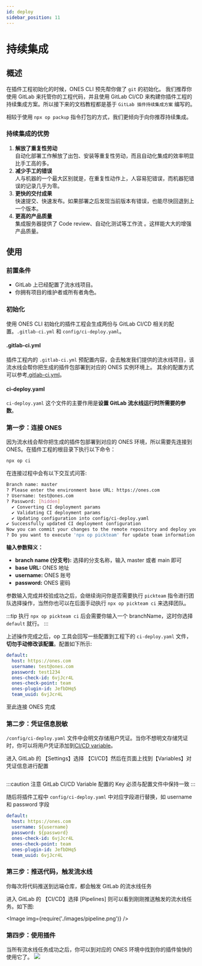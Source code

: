 ```yaml
---
id: deploy
sidebar_position: 11
---
```



# 持续集成

## 概述

在插件工程初始化的时候，ONES CLI 预先帮你做了 `git` 的初始化。 我们推荐你使用 GitLab 来托管你的工程代码，并且使用 GitLab CI/CD 来构建你插件工程的持续集成方案。所以接下来的文档教程都是基于 `GitLab 插件持续集成方案` 编写的。

相较于使用 `npx op packup` 指令打包的方式，我们更倾向于向你推荐持续集成。

### 持续集成的优势

1. **解放了重复性劳动**  
   自动化部署工作解放了出包、安装等重复性劳动，而且自动化集成的效率明显比手工高的多。
2. **减少手工的错误**  
   人与机器的一个最大区别就是，在重复性动作上，人容易犯错误，而机器犯错误的记录几乎为零。
3. **更快的交付成果**  
   快速提交、快速发布。如果部署之后发现当前版本有错误，也能尽快回退到上一个版本。
4. **更高的产品质量**  
   集成服务器提供了 Code review、自动化测试等工作流 。这样能大大的增强产品质量。

## 使用

### 前置条件

- GitLab 上已经配置了流水线项目。
- 你拥有项目的维护者或所有者角色。

### 初始化

使用 ONES CLI 初始化的插件工程会生成两份与 GitLab CI/CD 相关的配置。`.gitlab-ci.yml` 和 `config/ci-deploy.yaml`。

#### .gitlab-ci.yml

插件工程内的 `.gitlab-ci.yml` 预配置内容，会去触发我们提供的流水线项目，该流水线会帮你把生成的插件包部署到对应的 ONES 实例环境上。 其余的配置方式可以参考[.gitlab-ci.yml](https://docs.gitlab.cn/jh/ci/yaml/gitlab_ci_yaml.html)。

#### ci-deploy.yaml

`ci-deploy.yaml` 这个文件的主要作用是**设置 GitLab 流水线运行时所需要的参数**。

### 第一步：连接 ONES

因为流水线会帮你把生成的插件包部署到对应的 ONES 环境，所以需要先连接到 ONES。在插件工程的根目录下执行以下命令：

```bash
npx op ci
```

在连接过程中会有以下交互式问答:

```bash
Branch name: master
? Please enter the environment base URL: https://ones.com
? Username: test@ones.com
? Password: [hidden]
  ✔ Converting CI deployment params
  ✔ Validating CI deployment params
  ✔ Updating configuration into config/ci-deploy.yaml
✔ Successfully updated CI deployment configuration
Now you can commit your changes to the remote repository and deploy your project
? Do you want to execute 'npx op pickteam' for update team information into config file? (Y/n)
```

**输入参数释义：**

- **branch name (分支号):** 选择的分支名称，输入 master 或者 main 即可
- **base URL:** ONES 地址
- **username:** ONES 账号
- **password:** ONES 密码

参数输入完成并校验成功之后，会继续询问你是否需要执行 `pickteam` 指令进行团队选择操作，当然你也可以在后面手动执行 `npx op pickteam ci` 来选择团队。

:::tip
执行 `npx op pickteam ci` 后会需要你输入一个 branchName，这时你选择 `default` 就行。
:::

上述操作完成之后，op 工具会回写一些配置到工程下的 `ci-deploy.yaml` 文件，**切勿手动修改该配置**。配置如下所示:

```yaml title="/config/ci-deploy.yaml"
default:
  host: https://ones.com
  username: test@ones.com
  password: test1234
  ones-check-id: 6vjJcr4L
  ones-check-point: team
  ones-plugin-id: JefbDHq5
  team_uuid: 6vjJcr4L
```

至此连接 ONES 完成

### 第二步：凭证信息脱敏

`/config/ci-deploy.yaml` 文件中会明文存储用户凭证。当你不想明文存储凭证时，你可以将用户凭证添加到[CI/CD variable](https://gitlab.plugins.myones.net/help/ci/variables/index.md#add-a-cicd-variable-to-a-project)。

进入 GitLab 的 【Settings】选择 【CI/CD】然后在页面上找到【Variables】对凭证信息进行配置

<p>
  <Image img={require('./images/variable.png')} />
</p>

:::caution 注意
GitLab CI/CD Variable 配置的 Key 必须与配置文件中保持一致
:::

随后将插件工程中 `config/ci-deploy.yaml` 中对应字段进行替换，如 username 和 password 字段

```yaml title="ci-deploy.yaml"
default:
  host: https://ones.com
  username: ${username}
  password: ${password}
  ones-check-id: 6vjJcr4L
  ones-check-point: team
  ones-plugin-id: JefbDHq5
  team_uuid: 6vjJcr4L
```

### 第三步：推送代码，触发流水线

你每次将代码推送到远端仓库，都会触发 GitLab 的流水线任务

进入 GitLab 的 【CI/CD】选择 [Pipelines] 则可以看到刚刚推送触发的流水线任务。如下图:

<Image img={require('./images/pipeline.png')} />

### 第四步：使用插件

当所有流水线任务成功之后，你可以到对应的 ONES 环境中找到你的插件愉快的使用它了。
![](./images/ci-plugin-zh.png)
